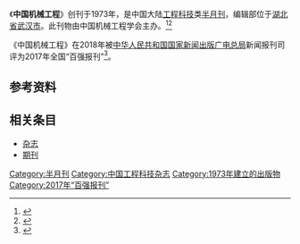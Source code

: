 {{Infobox magazine
| title = 中国机械工程<br/><small>China Mechanical Engineering<small> 
| image_file = 
| image_size = 
| image_caption =
| editor = 
| editor_title =  
| staff_writer =  
| founder =  
| frequency = 半月刊
| circulation = 
| category = 工程科技
| company = [[中国科学技术协会|中国科学技术协会]]（主管单位）
| 出版者= 中国机械工程学会（主办单位）
| firstdate = [[1973年|1973年]]
| 创刊地区= [[中国大陆|中国大陆]]
| 总部所在地   =[[湖北省|湖北省]][[武汉市|武汉市]]
| language = [[中文|中文]]
| website = [http://www.cmemo.org.cn/ 中国机械工程]
| issn = 1004-132X
| CN   = 42-1294/TH
}}
《'''中国机械工程'''》创刊于1973年，是中国大陆[[工程科技|工程科技]]类[[杂志#出版|半月刊]]，编辑部位于[[湖北省|湖北省]][[武汉市|武汉市]]。此刊物由中国机械工程学会主办。<ref name="知网1">{{Cite web|title=中国机械工程|url=https://navi.cnki.net/knavi/JournalDetail?pcode=CJFD&pykm=ZGJX|accessdate=2021-02-02|work=navi.cnki.net|publisher=[[中国知网|中国知网]]}}</ref><ref name="维普1">{{Cite web|title=中国机械工程 - 维普中文期刊|url=http://www.cqvip.com/qikan/Detail.aspx?gch=93419A|accessdate=2021-02-02|author=|date=|format=|publisher=[[维普|维普]]|language=}}</ref>

《中国机械工程》在2018年被[[中华人民共和国国家新闻出版广电总局|中华人民共和国国家新闻出版广电总局]]新闻报刊司评为2017年全国“百强报刊”<ref>{{Cite web|title=2017年全国“百强报刊”推荐名单开始公示|url=http://www.ce.cn/culture/gd/201801/16/t20180116_27756145.shtml|accessdate=2021-02-10|author=赵新乐（中国新闻出版广电报）|date=2018-01-16|format=|work=www.ce.cn|publisher=[[中国经济网|中国经济网]]|language=|archive-date=2020-11-05|archive-url=https://web.archive.org/web/20201105014543/http://www.ce.cn/culture/gd/201801/16/t20180116_27756145.shtml|dead-url=no}}</ref>。
== 参考资料 ==
{{reflist|2}}

== 相关条目 ==

* [[杂志|杂志]]
* [[期刊|期刊]]

{{pub-stub}}
{{全国百强报刊|2017}}

[[Category:半月刊|Category:半月刊]]
[[Category:中国工程科技杂志|Category:中国工程科技杂志]]
[[Category:1973年建立的出版物|Category:1973年建立的出版物]]
[[Category:2017年“百强报刊”|Category:2017年“百强报刊”]]